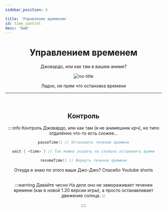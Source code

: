 ```yaml
---
sidebar_position: 4

title: 'Управление временем'
id: time_control
desc: 'NaN'
---
```


<div align="center">

# Управлением временем

Джовардо, или как там в вашем аниме?

![no-title](@site/static/img/doc/titles/NO_TITLE.webp)

Ладно, не прям что остановка времени

---

<br />

<div id="dont-copy">

## Контроль

::::info Контроль
Джовардо, или как там (я не анимешник крч), но типо отдалённо что-то есть схожее...
```kts
pauseTime() // Остановить теченеи времени

wait { <time> } // Так можно укзаать на сколько остановить время

resumeTime() // Вернуть теченеи времени
```

<div style={{ "font-size": "10px" }}>Откуда я знаю по этого ваши Джо-Джо? Спасибо Youtube shorts</div>

<br />

:::warning Давайте чесно
На деле оно не замораживает теченеи времени (как в новой 1.20 версии игры),
а просто останавливает движение солнца.
:::

::::

</div>

</div>
